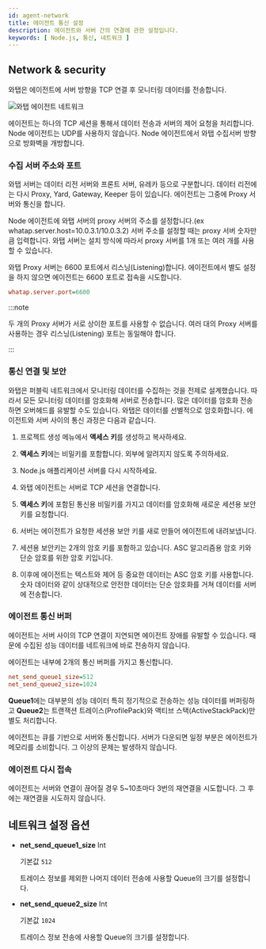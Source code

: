 ```yaml
---
id: agent-network
title: 에이전트 통신 설정
description: 에이전트와 서버 간의 연결에 관한 설정입니다.
keywords: [ Node.js, 통신, 네트워크 ]
---
```


## Network & security

와탭은 에이전트에 서버 방향을 TCP 연결 후 모니터링 데이터를 전송합니다.

![와탭 에이전트 네트워크](https://img.whatap.io/media/agent_node/agent_net.png)

에이전트는 하나의 TCP 세션을 통해서 데이터 전송과 서버의 제어 요청을 처리합니다. Node 에이전트는 UDP를 사용하지 않습니다. Node 에이전트에서 와탭 수집서버 방향으로 방화벽을 개방합니다.

### 수집 서버 주소와 포트

와탭 서버는 데이터 리전 서버와 프론트 서버, 유레카 등으로 구분합니다. 데이터 리전에는 다시 Proxy, Yard, Gateway, Keeper 등이 있습니다. 에이전트는 그중에 Proxy 서버와 통신을 합니다.

Node 에이전트에 와탭 서버의 proxy 서버의 주소를 설정합니다.(ex whatap.server.host=10.0.3.1/10.0.3.2) 서버 주소를 설정할 때는 proxy 서버 숫자만큼 입력합니다. 와탭 서버는 설치 방식에 따라서 proxy 서버를 1개 또는 여러 개를 사용할 수 있습니다.

와탭 Proxy 서버는 6600 포트에서 리스닝(Listening)합니다. 에이전트에서 별도 설정을 하지 않으면 에이전트는 6600 포트로 접속을 시도합니다.

```ini title='whatap.conf'
whatap.server.port=6600
```

:::note

두 개의 Proxy 서버가 서로 상이한 포트를 사용할 수 없습니다. 여러 대의 Proxy 서버를 사용하는 경우 리스닝(Listening) 포트는 동일해야 합니다.

:::

### 통신 연결 및 보안

와탭은 퍼블릭 네트워크에서 모니터링 데이터를 수집하는 것을 전제로 설계했습니다. 따라서 모든 모니터링 데이터를 암호화해 서버로 전송합니다. 많은 데이터를 암호화 전송하면 오버헤드를 유발할 수도 있습니다. 와탭은 데이터를 선별적으로 암호화합니다. 에이전트와 서버 사이의 통신 과정은 다음과 같습니다.

1. 프로젝트 생성 메뉴에서 **액세스 키**를 생성하고 복사하세요.

1. **액세스 키**에는 비밀키를 포함합니다. 외부에 알려지지 않도록 주의하세요.

1. Node.js 애플리케이션 서버를 다시 시작하세요.

1. 와탭 에이전트는 서버로 TCP 세션을 연결합니다.

1. **액세스 키**에 포함된 통신용 비밀키를 가지고 데이터를 암호화해 새로운 세션용 보안 키를 요청합니다.

1. 서버는 에이전트가 요청한 세션용 보안 키를 새로 만들어 에이전트에 내려보냅니다.

1. 세션용 보안키는 2개의 암호 키를 포함하고 있습니다. ASC 알고리즘용 암호 키와 단순 암호를 위한 암호 키입니다.

1. 이후에 에이전트는 텍스트와 제어 등 중요한 데이터는 ASC 암호 키를 사용합니다. 숫자 데이터와 같이 상대적으로 안전한 데이터는 단순 암호화를 거쳐 데이터를 서버에 전송합니다.

### 에이전트 통신 버퍼

에이전트는 서버 사이의 TCP 연결이 지연되면 에이전트 장애를 유발할 수 있습니다. 때문에 수집된 성능 데이터를 네트워크에 바로 전송하지 않습니다.

에이전트는 내부에 2개의 통신 버퍼를 가지고 통신합니다.

```ini
net_send_queue1_size=512
net_send_queue2_size=1024
```

**Queue1**에는 대부분의 성능 데이터 특히 정기적으로 전송하는 성능 데이터를 버퍼링하고 **Queue2**는 트랜잭션 트레이스(ProfilePack)와 액티브 스택(ActiveStackPack)만 별도 처리합니다.

에이전트는 큐를 기반으로 서버와 통신합니다. 서버가 다운되면 일정 부분은 에이전트가 메모리를 소비합니다. 그 이상의 문제는 발생하지 않습니다.

### 에이전트 다시 접속

에이전트는 서버와 연결이 끊어질 경우 5\~10초마다 3번의 재연결을 시도합니다. 그 후에는 재연결을 시도하지 않습니다.

## 네트워크 설정 옵션


<Commonnetwork /> 

* **net_send_queue1_size** <span class='type'>Int</span>

  기본값 `512`
  
  트레이스 정보를 제외한 나머지 데이터 전송에 사용할 Queue의 크기를 설정합니다.

* **net_send_queue2_size** <span class='type'>Int</span>

  기본값 `1024`
  
  트레이스 정보 전송에 사용할 Queue의 크기를 설정합니다.